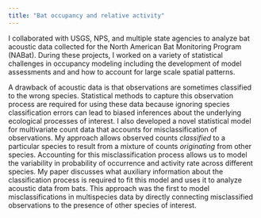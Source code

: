 ```yaml
---
title: "Bat occupancy and relative activity"
---
```


I collaborated with USGS, NPS, and multiple state agencies to analyze bat acoustic data collected for the North American Bat Monitoring Program (NABat).
During these projects, I worked on a variety of statistical challenges in occupancy modeling including the development of model assessments and and how to account for large scale spatial patterns.

A drawback of acoustic data is that observations are sometimes classified to the wrong species.
Statistical methods to capture this observation process are required for using these data because ignoring species classification errors can lead to biased inferences about the underlying ecological processes of interest.
I also developed a novel statistical model for multivariate count data that accounts for misclassification of observations.
My approach allows observed counts *classified* to a particular species to result from a mixture of counts *originating* from other species.
Accounting for this misclassification process allows us to model the variability in probability of occurrence and activity rate across different species.
My paper discusses what auxiliary information about the classification process is required to fit this model and uses it to analyze acoustic data from bats.
This approach was the first to model misclassifications in multispecies data by directly connecting misclassified observations to the presence of other species of interest.